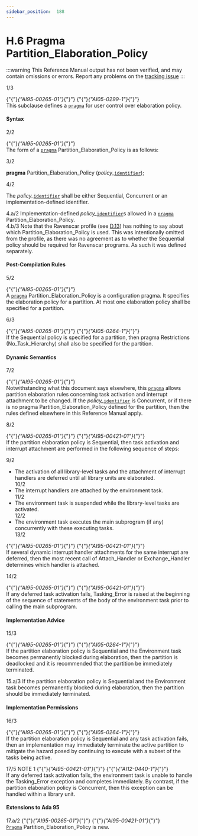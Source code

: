 ```yaml
---
sidebar_position:  188
---
```


# H.6 Pragma Partition_Elaboration_Policy

:::warning
This Reference Manual output has not been verified,
and may contain omissions or errors.
Report any problems on the [tracking issue](https://github.com/ada-lang-io/ada-lang-io/issues/20)
:::


<AnnotatedOnly>
<MarginText>
1/3
</MarginText>
</AnnotatedOnly>
<p>{"{"}<em>{"AI95-00265-01"}</em>{"}"} {"{"}<em>{"AI05-0299-1"}</em>{"}"} <br />This subclause defines a <code><a href="../AA-2/AA-2.8#S0019">pragma</a></code> for user control over elaboration policy. <br /></p>


#### Syntax

<AnnotatedOnly>
<MarginText>
2/2
</MarginText>
</AnnotatedOnly>
<p>{"{"}<em>{"AI95-00265-01"}</em>{"}"} <br />The form of a <code><a href="../AA-2/AA-2.8#S0019">pragma</a></code> Partition_Elaboration_Policy is as follows: <br /></p>

<AnnotatedOnly>
<MarginText>
3/2
</MarginText>
</AnnotatedOnly>
<p>  <strong>pragma</strong> Partition_Elaboration_Policy (<em>policy_</em><code><a href="../AA-2/AA-2.3#S0002">identifier</a></code>);<br /></p>

<AnnotatedOnly>
<MarginText>
4/2
</MarginText>
</AnnotatedOnly>
<p>The <em>policy_</em><code><a href="../AA-2/AA-2.3#S0002">identifier</a></code> shall be either Sequential, Concurrent or an implementation-defined identifier. <br /></p>

<AnnotatedOnly>
<MarginText>
4.a/2
</MarginText>
</AnnotatedOnly>
<Admonition type="aarm" aarm="implementation-defined" title="Implementation defined: ">
<strong></strong>Implementation-defined <em>policy_</em><code><a href="../AA-2/AA-2.3#S0002">identifier</a></code>s allowed in a <code><a href="../AA-2/AA-2.8#S0019">pragma</a></code> Partition_Elaboration_Policy.<br /></Admonition>

<AnnotatedOnly>
<MarginText>
4.b/3
</MarginText>
</AnnotatedOnly>
<Admonition type="aarm" aarm="ramification" title="Ramification: ">
<strong></strong>Note that the Ravenscar profile (see <a href="../AA-D/AA-D.13">D.13</a>) has nothing to say about which Partition_Elaboration_Policy is used. This was intentionally omitted from the profile, as there was no agreement as to whether the Sequential policy should be required for Ravenscar programs. As such it was defined separately. <br /></Admonition>


#### Post-Compilation Rules

<AnnotatedOnly>
<MarginText>
5/2
</MarginText>
</AnnotatedOnly>
<p>{"{"}<em>{"AI95-00265-01"}</em>{"}"} <br />A <code><a href="../AA-2/AA-2.8#S0019">pragma</a></code> Partition_Elaboration_Policy is a configuration pragma. It specifies the elaboration policy for a partition. At most one elaboration policy shall be specified for a partition.<br /></p>

<AnnotatedOnly>
<MarginText>
6/3
</MarginText>
</AnnotatedOnly>
<p>{"{"}<em>{"AI95-00265-01"}</em>{"}"} {"{"}<em>{"AI05-0264-1"}</em>{"}"} <br />If the Sequential policy is specified for a partition, then pragma Restrictions (No_Task_Hierarchy) shall also be specified for the partition. <br /></p>


#### Dynamic Semantics

<AnnotatedOnly>
<MarginText>
7/2
</MarginText>
</AnnotatedOnly>
<p>{"{"}<em>{"AI95-00265-01"}</em>{"}"} <br />Notwithstanding what this document says elsewhere, this <code><a href="../AA-2/AA-2.8#S0019">pragma</a></code> allows partition elaboration rules concerning task activation and interrupt attachment to be changed. If the <em>policy_</em><code><a href="../AA-2/AA-2.3#S0002">identifier</a></code> is Concurrent, or if there is no pragma Partition_Elaboration_Policy defined for the partition, then the rules defined elsewhere in this Reference Manual apply.<br /></p>

<AnnotatedOnly>
<MarginText>
8/2
</MarginText>
</AnnotatedOnly>
<p>{"{"}<em>{"AI95-00265-01"}</em>{"}"} {"{"}<em>{"AI95-00421-01"}</em>{"}"} <br />If the partition elaboration policy is Sequential, then task activation and interrupt attachment are performed in the following sequence of steps:<br /></p>

<AnnotatedOnly>
<MarginText>
9/2
</MarginText>
</AnnotatedOnly>
<ul>
<li>The activation of all library-level tasks and the attachment of interrupt handlers are deferred until all library units are elaborated.<br /></li>
<AnnotatedOnly>
<MarginText>
10/2
</MarginText>
</AnnotatedOnly>
<li>The interrupt handlers are attached by the environment task.<br /></li>
<AnnotatedOnly>
<MarginText>
11/2
</MarginText>
</AnnotatedOnly>
<li>The environment task is suspended while the library-level tasks are activated.<br /></li>
<AnnotatedOnly>
<MarginText>
12/2
</MarginText>
</AnnotatedOnly>
<li>The environment task executes the main subprogram (if any) concurrently with these executing tasks. <br /></li>
<AnnotatedOnly>
<MarginText>
13/2
</MarginText>
</AnnotatedOnly>
</ul>
<p>{"{"}<em>{"AI95-00265-01"}</em>{"}"} {"{"}<em>{"AI95-00421-01"}</em>{"}"} <br />If several dynamic interrupt handler attachments for the same interrupt are deferred, then the most recent call of Attach_Handler or Exchange_Handler determines which handler is attached.<br /></p>

<AnnotatedOnly>
<MarginText>
14/2
</MarginText>
</AnnotatedOnly>
<p>{"{"}<em>{"AI95-00265-01"}</em>{"}"} {"{"}<em>{"AI95-00421-01"}</em>{"}"} <br />If any deferred task activation fails, Tasking_Error is raised at the beginning of the sequence of statements of the body of the environment task prior to calling the main subprogram.<br /></p>


#### Implementation Advice

<AnnotatedOnly>
<MarginText>
15/3
</MarginText>
</AnnotatedOnly>
<p>{"{"}<em>{"AI95-00265-01"}</em>{"}"} {"{"}<em>{"AI05-0264-1"}</em>{"}"} <br />If the partition elaboration policy is Sequential and the Environment task becomes permanently blocked during elaboration, then the partition is deadlocked and it is recommended that the partition be immediately terminated. <br /></p>

<AnnotatedOnly>
<MarginText>
15.a/3
</MarginText>
</AnnotatedOnly>
<Admonition type="aarm" aarm="implementation-advice" title="Implementation Advice">
<strong></strong>If the partition elaboration policy is Sequential and the Environment task becomes permanently blocked during elaboration, then the partition should be immediately terminated.<br /></Admonition>


#### Implementation Permissions

<AnnotatedOnly>
<MarginText>
16/3
</MarginText>
</AnnotatedOnly>
<p>{"{"}<em>{"AI95-00265-01"}</em>{"}"} {"{"}<em>{"AI05-0264-1"}</em>{"}"} <br />If the partition elaboration policy is Sequential and any task activation fails, then an implementation may immediately terminate the active partition to mitigate the hazard posed by continuing to execute with a subset of the tasks being active. <br /></p>

<AnnotatedOnly>
<MarginText>
17/5
</MarginText>
</AnnotatedOnly>
<Admonition type="aarm" aarm="note" title="Note: ">
NOTE 1   {"{"}<em>{"AI95-00421-01"}</em>{"}"} {"{"}<em>{"AI12-0440-1"}</em>{"}"} <br />If any deferred task activation fails, the environment task is unable to handle the Tasking_Error exception and completes immediately. By contrast, if the partition elaboration policy is Concurrent, then this exception can be handled within a library unit. <br /></Admonition>


#### Extensions to Ada 95

<AnnotatedOnly>
<MarginText>
17.a/2
</MarginText>
</AnnotatedOnly>
<Admonition type="aarm" aarm="note" title="Note: ">
{"{"}<em>{"AI95-00265-01"}</em>{"}"} {"{"}<em>{"AI95-00421-01"}</em>{"}"} <br /><code><a href="../AA-2/AA-2.8#S0019">Pragma</a></code> Partition_Elaboration_Policy is new. <br /></Admonition>

